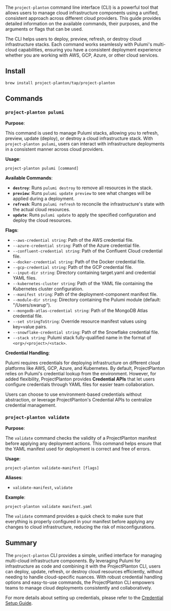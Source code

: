 
The `project-planton` command line interface (CLI) is a powerful tool that allows users to manage cloud infrastructure components using a unified, consistent approach across different cloud providers. This guide provides detailed information on the available commands, their purposes, and the arguments or flags that can be used.

The CLI helps users to deploy, preview, refresh, or destroy cloud infrastructure stacks. Each command works seamlessly with Pulumi's multi-cloud capabilities, ensuring you have a consistent deployment experience whether you are working with AWS, GCP, Azure, or other cloud services.

## Install

```shell
brew install project-planton/tap/project-planton
```

## Commands

### `project-planton pulumi`

**Purpose**:

This command is used to manage Pulumi stacks, allowing you to refresh, preview, update (deploy), or destroy a cloud infrastructure stack. With `project-planton pulumi`, users can interact with infrastructure deployments in a consistent manner across cloud providers.

**Usage**:

```shell
project-planton pulumi [command]
```

**Available Commands**:

- **`destroy`**: Runs `pulumi destroy` to remove all resources in the stack.
- **`preview`**: Runs `pulumi update preview` to see what changes will be applied during a deployment.
- **`refresh`**: Runs `pulumi refresh` to reconcile the infrastructure's state with the actual cloud resources.
- **`update`**: Runs `pulumi update` to apply the specified configuration and deploy the cloud resources.

**Flags**:

- `--aws-credential string`: Path of the AWS credential file.
- `--azure-credential string`: Path of the Azure credential file.
- `--confluent-credential string`: Path of the Confluent Cloud credential file.
- `--docker-credential string`: Path of the Docker credential file.
- `--gcp-credential string`: Path of the GCP credential file.
- `--input-dir string`: Directory containing target.yaml and credential YAML files.
- `--kubernetes-cluster string`: Path of the YAML file containing the Kubernetes cluster configuration.
- `--manifest string`: Path of the deployment-component manifest file.
- `--module-dir string`: Directory containing the Pulumi module (default: "/Users/swarup").
- `--mongodb-atlas-credential string`: Path of the MongoDB Atlas credential file.
- `--set stringToString`: Override resource manifest values using key=value pairs.
- `--snowflake-credential string`: Path of the Snowflake credential file.
- `--stack string`: Pulumi stack fully-qualified name in the format of `<org>/<project>/<stack>`.

**Credential Handling**:

Pulumi requires credentials for deploying infrastructure on different cloud platforms like AWS, GCP, Azure, and Kubernetes. By default, ProjectPlanton relies on Pulumi's credential lookup from the environment. However, for added flexibility, ProjectPlanton provides **Credential APIs** that let users configure credentials through YAML files for easier team collaboration.

<Callout>
    Users can choose to use environment-based credentials without abstraction, or leverage ProjectPlanton's Credential APIs to centralize credential management.
</Callout>

### `project-planton validate`

**Purpose**:

The `validate` command checks the validity of a ProjectPlanton manifest before applying any deployment actions. This command helps ensure that the YAML manifest used for deployment is correct and free of errors.

**Usage**:

```shell
project-planton validate-manifest [flags]
```

**Aliases**:
- `validate-manifest`, `validate`

**Example**:

```shell
project-planton validate manifest.yaml
```

The `validate` command provides a quick check to make sure that everything is properly configured in your manifest before applying any changes to cloud infrastructure, reducing the risk of misconfigurations.

## Summary

The `project-planton` CLI provides a simple, unified interface for managing multi-cloud infrastructure components. By leveraging Pulumi for infrastructure as code and combining it with the ProjectPlanton CLI, users can deploy, update, refresh, or destroy cloud resources efficiently, without needing to handle cloud-specific nuances. With robust credential handling options and easy-to-use commands, the ProjectPlanton CLI empowers teams to manage cloud deployments consistently and collaboratively.

For more details about setting up credentials, please refer to the [Credential Setup Guide](/docs/guide/provider-credentials).
